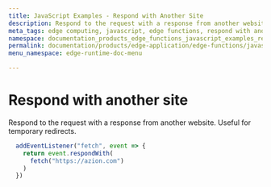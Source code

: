 ```yaml
---
title: JavaScript Examples - Respond with Another Site
description: Respond to the request with a response from another website.
meta_tags: edge computing, javascript, edge functions, respond with another site
namespace: documentation_products_edge_functions_javascript_examples_respond_another_site
permalink: documentation/products/edge-application/edge-functions/javascript-examples/respond-site
menu_namespace: edge-runtime-doc-menu

---
```

# Respond with another site

Respond to the request with a response from another website. Useful for temporary redirects.

```javascript
  addEventListener("fetch", event => {
    return event.respondWith(
      fetch("https://azion.com")
    )
  })
```

